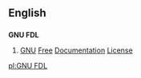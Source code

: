 ==English==
{{wikipedia}}

==={{initialism}}===
'''GNU FDL'''

# [[GNU]] [[free|Free]] [[documentation|Documentation]] [[license|License]]

[[pl:GNU FDL]]
